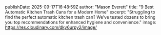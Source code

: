 publishDate: 2025-09-17T16:48:59Z
author: "Mason Everett"
title: "9 Best Automatic Kitchen Trash Cans for a Modern Home"
excerpt: "Struggling to find the perfect automatic kitchen trash can? We've tested dozens to bring you top recommendations for enhanced hygiene and convenience."
image: https://res.cloudinary.com/dky6urpy2/image/